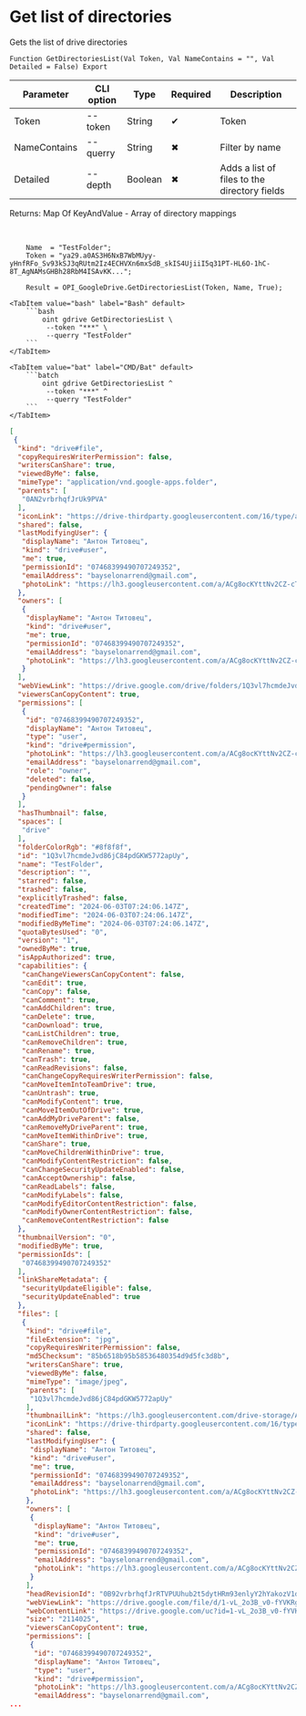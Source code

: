 ﻿---
sidebar_position: 2
description: Get list of directories and other functions to work with Google Drive in the Open Integration Package, a free open-source integration library for 1C:Enterprise 8, OneScript and CLI
keywords: [1C, 1С, 1С:Enterprise, 1С:Enterprise 8.3, API, Integration, Services, Exchange, OneScript, CLI, Google Drive]
---


# Get list of directories
 Gets the list of drive directories



`Function GetDirectoriesList(Val Token, Val NameContains = "", Val Detailed = False) Export`

  | Parameter | CLI option | Type | Required | Description |
  |-|-|-|-|-|
  | Token | --token | String | &#x2714; | Token |
  | NameContains | --querry | String | &#x2716; | Filter by name |
  | Detailed | --depth | Boolean | &#x2716; | Adds a list of files to the directory fields |

  
  Returns:  Map Of KeyAndValue - Array of directory mappings

<br/>




```bsl title="1C:Enterprise/OneScript code example"
    Name  = "TestFolder";
    Token = "ya29.a0AS3H6NxB7WbMUyy-yHnfRFo_Sv93kSJ3qRUtm2Iz4ECHVXn6mxSdB_skIS4UjiiI5q31PT-HL6O-1hC-8T_AgNAMsGHBh28RbM4ISAvKK...";

    Result = OPI_GoogleDrive.GetDirectoriesList(Token, Name, True);
```
 

 <Tabs>
  
    <TabItem value="bash" label="Bash" default>
        ```bash
            oint gdrive GetDirectoriesList \
             --token "***" \
             --querry "TestFolder"
        ```
    </TabItem>
  
    <TabItem value="bat" label="CMD/Bat" default>
        ```batch
            oint gdrive GetDirectoriesList ^
             --token "***" ^
             --querry "TestFolder"
        ```
    </TabItem>
</Tabs>


```json title="Result"
[
 {
  "kind": "drive#file",
  "copyRequiresWriterPermission": false,
  "writersCanShare": true,
  "viewedByMe": false,
  "mimeType": "application/vnd.google-apps.folder",
  "parents": [
   "0AN2vrbrhqfJrUk9PVA"
  ],
  "iconLink": "https://drive-thirdparty.googleusercontent.com/16/type/application/vnd.google-apps.folder",
  "shared": false,
  "lastModifyingUser": {
   "displayName": "Антон Титовец",
   "kind": "drive#user",
   "me": true,
   "permissionId": "07468399490707249352",
   "emailAddress": "bayselonarrend@gmail.com",
   "photoLink": "https://lh3.googleusercontent.com/a/ACg8ocKYttNv2CZ-cTTuE90Zmht_PwnGc0YnjM1IUllXsTVORfZFVPU=s64"
  },
  "owners": [
   {
    "displayName": "Антон Титовец",
    "kind": "drive#user",
    "me": true,
    "permissionId": "07468399490707249352",
    "emailAddress": "bayselonarrend@gmail.com",
    "photoLink": "https://lh3.googleusercontent.com/a/ACg8ocKYttNv2CZ-cTTuE90Zmht_PwnGc0YnjM1IUllXsTVORfZFVPU=s64"
   }
  ],
  "webViewLink": "https://drive.google.com/drive/folders/1Q3vl7hcmdeJvd86jC84pdGKW5772apUy",
  "viewersCanCopyContent": true,
  "permissions": [
   {
    "id": "07468399490707249352",
    "displayName": "Антон Титовец",
    "type": "user",
    "kind": "drive#permission",
    "photoLink": "https://lh3.googleusercontent.com/a/ACg8ocKYttNv2CZ-cTTuE90Zmht_PwnGc0YnjM1IUllXsTVORfZFVPU=s64",
    "emailAddress": "bayselonarrend@gmail.com",
    "role": "owner",
    "deleted": false,
    "pendingOwner": false
   }
  ],
  "hasThumbnail": false,
  "spaces": [
   "drive"
  ],
  "folderColorRgb": "#8f8f8f",
  "id": "1Q3vl7hcmdeJvd86jC84pdGKW5772apUy",
  "name": "TestFolder",
  "description": "",
  "starred": false,
  "trashed": false,
  "explicitlyTrashed": false,
  "createdTime": "2024-06-03T07:24:06.147Z",
  "modifiedTime": "2024-06-03T07:24:06.147Z",
  "modifiedByMeTime": "2024-06-03T07:24:06.147Z",
  "quotaBytesUsed": "0",
  "version": "1",
  "ownedByMe": true,
  "isAppAuthorized": true,
  "capabilities": {
   "canChangeViewersCanCopyContent": false,
   "canEdit": true,
   "canCopy": false,
   "canComment": true,
   "canAddChildren": true,
   "canDelete": true,
   "canDownload": true,
   "canListChildren": true,
   "canRemoveChildren": true,
   "canRename": true,
   "canTrash": true,
   "canReadRevisions": false,
   "canChangeCopyRequiresWriterPermission": false,
   "canMoveItemIntoTeamDrive": true,
   "canUntrash": true,
   "canModifyContent": true,
   "canMoveItemOutOfDrive": true,
   "canAddMyDriveParent": false,
   "canRemoveMyDriveParent": true,
   "canMoveItemWithinDrive": true,
   "canShare": true,
   "canMoveChildrenWithinDrive": true,
   "canModifyContentRestriction": false,
   "canChangeSecurityUpdateEnabled": false,
   "canAcceptOwnership": false,
   "canReadLabels": false,
   "canModifyLabels": false,
   "canModifyEditorContentRestriction": false,
   "canModifyOwnerContentRestriction": false,
   "canRemoveContentRestriction": false
  },
  "thumbnailVersion": "0",
  "modifiedByMe": true,
  "permissionIds": [
   "07468399490707249352"
  ],
  "linkShareMetadata": {
   "securityUpdateEligible": false,
   "securityUpdateEnabled": true
  },
  "files": [
   {
    "kind": "drive#file",
    "fileExtension": "jpg",
    "copyRequiresWriterPermission": false,
    "md5Checksum": "85b6518b95b58536480354d9d5fc3d8b",
    "writersCanShare": true,
    "viewedByMe": false,
    "mimeType": "image/jpeg",
    "parents": [
     "1Q3vl7hcmdeJvd86jC84pdGKW5772apUy"
    ],
    "thumbnailLink": "https://lh3.googleusercontent.com/drive-storage/AJQWtBNAUm3pUadxI0PF3K2NLWZ81X_FVCOH-Ky07uWbsY1aFyC_GygKf4L-OjOqUKOqaZym4JYizjxeGTkBQjbEHmhtj79EuDaWQBrKGRsMSzEPeDs=s220",
    "iconLink": "https://drive-thirdparty.googleusercontent.com/16/type/image/jpeg",
    "shared": false,
    "lastModifyingUser": {
     "displayName": "Антон Титовец",
     "kind": "drive#user",
     "me": true,
     "permissionId": "07468399490707249352",
     "emailAddress": "bayselonarrend@gmail.com",
     "photoLink": "https://lh3.googleusercontent.com/a/ACg8ocKYttNv2CZ-cTTuE90Zmht_PwnGc0YnjM1IUllXsTVORfZFVPU=s64"
    },
    "owners": [
     {
      "displayName": "Антон Титовец",
      "kind": "drive#user",
      "me": true,
      "permissionId": "07468399490707249352",
      "emailAddress": "bayselonarrend@gmail.com",
      "photoLink": "https://lh3.googleusercontent.com/a/ACg8ocKYttNv2CZ-cTTuE90Zmht_PwnGc0YnjM1IUllXsTVORfZFVPU=s64"
     }
    ],
    "headRevisionId": "0B92vrbrhqfJrRTVPUUhub2t5dytHRm93enlyY2hYakozV1dFPQ",
    "webViewLink": "https://drive.google.com/file/d/1-vL_2o3B_v0-fYVKRgok5PmF3goKOsW3/view?usp=drivesdk",
    "webContentLink": "https://drive.google.com/uc?id=1-vL_2o3B_v0-fYVKRgok5PmF3goKOsW3&export=download",
    "size": "2114025",
    "viewersCanCopyContent": true,
    "permissions": [
     {
      "id": "07468399490707249352",
      "displayName": "Антон Титовец",
      "type": "user",
      "kind": "drive#permission",
      "photoLink": "https://lh3.googleusercontent.com/a/ACg8ocKYttNv2CZ-cTTuE90Zmht_PwnGc0YnjM1IUllXsTVORfZFVPU=s64",
      "emailAddress": "bayselonarrend@gmail.com",
...
```
